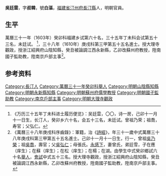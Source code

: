 {{明清人物信息框
| 姓名 = 吳廷雲
| 原名 =
| 圖片名稱= 
| 圖片大小 =
| 圖片說明 = 
| 最高職務 =
| 國家 = 大明 
| 爵位 =
| 籍貫 = [[福建省|福建省]][[汀州府|汀州府]][[長汀縣|長汀縣]]
| 族裔 = 
| 旗籍 = 
| 字號 = 
| 諡號 =
| 出生日期 = 己卯十一月十一日
| 出生地點 =
| 逝世日期 = 
| 逝世地點 =
| 墓葬 =
| 配偶 = 曾氏
| 親屬 = 曾祖[[吳乃榮|吳乃榮]]，祖[[吳喬|吳喬]]，父[[吳弘仁|吳弘仁]]，母張氏
| 出身 =
* 萬曆三十一年癸卯科舉人
* 萬曆三十五年丁未科贡士
* 萬曆三十八年庚戌科進士
| 經歷 =
| 著作 = 
}}
'''吳廷雲'''{{BD|1580年||？年||}}，字'''叔韓'''，號'''白漚'''，[[福建省|福建省]][[汀州府|汀州府]][[長汀縣|長汀縣]]人，明朝官員。

== 生平 ==
萬曆三十一年（1603年）癸卯科福建乡试第六十名，三十五年丁未科会试第五十三名，未廷试。 <ref>《万历三十五年丁未科进士履历便览》：吴廷雲，〇〇，诗一房，己卯十一月十一日生，长汀人，癸卯乡六十名，会五十三名，未廷试。曾祖乃荣；祖喬，寿官；父弘仁。</ref>，三十八年（1610年）庚戌科第三甲第五十五名進士。授大理寺觀政，授浙江紹興府山陰知縣，癸丑被論調江西永新縣，乙卯改蘇州府教授，陞南國子監助教，陞南京戶部主事<ref>《萬曆三十八年庚戌科序齒錄》：軍籍，治《[[詩經|詩經]]》，年三十一歲中式萬曆三十八年庚戌科第三甲第五十五名進士。己卯十一月十一日生，行一，曾祖[[吳乃榮|吳乃榮]]；祖[[吳喬|吳喬]]，壽官；父[[吳弘仁|吳弘仁]]；母張氏。[[永感下|永感下]]，妻曾氏，弟廷雪，子在應（庠生）；在蘇（庠生）；在松（庠生）；在楊；在湖。由學生中式癸卯鄉試六十名[[舉人|舉人]]，[[會試|會試]]中式五十三名。授大理寺觀政，授浙江紹興府山陰知縣，癸丑被論調江西永新縣，乙卯改蘇州府教授，陞南國子監助教，陞南京戶部主事。</ref>。

== 参考资料 ==
{{reflist}}

{{start box}}
{{s-off}} 
{{s-off}}
{{s-before|[[余懋孳|余懋孳]]<br>}}
{{s-title|明朝山阴县知县|1610年-1613年}}
{{s-after|[[张捷_(明朝)|张捷]]<br>}}
{{s-before|[[薛敷政|薛敷政]]}}
{{s-title|明朝永新縣知縣|1614年－1615年}}
{{s-after|[[周夢尹|周夢尹]]}}
{{end box}}

{{萬曆三十八年庚戌科殿试金榜}}

{{Authority control}}

{{DEFAULTSORT:Wu吳}}
[[Category:長汀人|Category:長汀人]]
[[Category:萬曆三十一年癸卯科舉人|Category:萬曆三十一年癸卯科舉人]]
[[Category:明朝山陰縣知縣|Category:明朝山陰縣知縣]]
[[Category:明朝永新縣知縣|Category:明朝永新縣知縣]]
[[Category:明朝蘇州府儒學教授|Category:明朝蘇州府儒學教授]]
[[Category:明朝國子監助教|Category:明朝國子監助教]]
[[Category:南京戶部主事|Category:南京戶部主事]]
[[Category:明朝大理寺觀政|Category:明朝大理寺觀政]]


{{明朝人物小作品}}